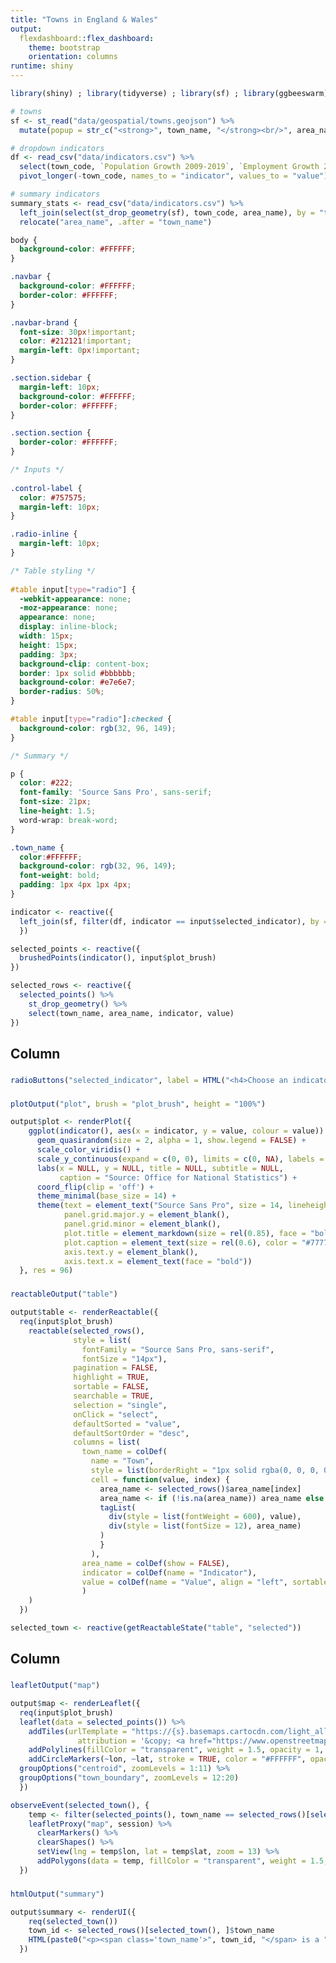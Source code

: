 ```yaml
---
title: "Towns in England & Wales"
output: 
  flexdashboard::flex_dashboard:
    theme: bootstrap
    orientation: columns
runtime: shiny
---
```


```r
library(shiny) ; library(tidyverse) ; library(sf) ; library(ggbeeswarm) ; library(reactable) ; library(leaflet) ; library(viridis) ; library(scales) ; library(ggtext) 

# towns
sf <- st_read("data/geospatial/towns.geojson") %>% 
  mutate(popup = str_c("<strong>", town_name, "</strong><br/>", area_name) %>% map(HTML))

# dropdown indicators
df <- read_csv("data/indicators.csv") %>% 
  select(town_code, `Population Growth 2009-2019`, `Employment Growth 2009-2019`, `Aged 0 to 15`, `Aged 16 to 64`, `Aged 65+`) %>% 
  pivot_longer(-town_code, names_to = "indicator", values_to = "value")

# summary indicators
summary_stats <- read_csv("data/indicators.csv") %>% 
  left_join(select(st_drop_geometry(sf), town_code, area_name), by = "town_code") %>% 
  relocate("area_name", .after = "town_name")
```

```css
body {
  background-color: #FFFFFF;
}

.navbar {
  background-color: #FFFFFF;
  border-color: #FFFFFF;
}

.navbar-brand {
  font-size: 30px!important;
  color: #212121!important;
  margin-left: 0px!important;
}

.section.sidebar {
  margin-left: 10px;
  background-color: #FFFFFF;
  border-color: #FFFFFF;
}

.section.section {
  border-color: #FFFFFF;
}

/* Inputs */
  
.control-label {
  color: #757575;
  margin-left: 10px;
}

.radio-inline {
  margin-left: 10px;
}

/* Table styling */
  
#table input[type="radio"] {
  -webkit-appearance: none;
  -moz-appearance: none;
  appearance: none;
  display: inline-block;
  width: 15px;
  height: 15px;
  padding: 3px;
  background-clip: content-box;
  border: 1px solid #bbbbbb;
  background-color: #e7e6e7;
  border-radius: 50%;
}

#table input[type="radio"]:checked {
  background-color: rgb(32, 96, 149);
}

/* Summary */

p {
  color: #222;
  font-family: 'Source Sans Pro', sans-serif;
  font-size: 21px;
  line-height: 1.5;
  word-wrap: break-word;
}

.town_name {
  color:#FFFFFF; 
  background-color: rgb(32, 96, 149);
  font-weight: bold;
  padding: 1px 4px 1px 4px;
}
```

```r
indicator <- reactive({
  left_join(sf, filter(df, indicator == input$selected_indicator), by = "town_code")
  })

selected_points <- reactive({
  brushedPoints(indicator(), input$plot_brush)
})

selected_rows <- reactive({
  selected_points() %>% 
    st_drop_geometry() %>% 
    select(town_name, area_name, indicator, value)
})
```

Column {data-width=350}
-----------------------------------------------------------------------

###  {data-height=70}
```r
radioButtons("selected_indicator", label = HTML("<h4>Choose an indicator and then brush the beeswarm plot</h4>"), choices = c("Population growth" = "Population Growth 2009-2019", "Employment growth" = "Employment Growth 2009-2019", "Percentage aged under 16" = "Aged 0 to 15", "Percentage of working age" = "Aged 16 to 64", "Percentage aged 65 or more" = "Aged 65+"), selected = "Population Growth 2009-2019", inline = TRUE, width = "100%")
```

### {data-height=200}
```r
plotOutput("plot", brush = "plot_brush", height = "100%")

output$plot <- renderPlot({
    ggplot(indicator(), aes(x = indicator, y = value, colour = value)) +
      geom_quasirandom(size = 2, alpha = 1, show.legend = FALSE) +
      scale_color_viridis() +
      scale_y_continuous(expand = c(0, 0), limits = c(0, NA), labels = function(x){paste0(x, "%")}) +
      labs(x = NULL, y = NULL, title = NULL, subtitle = NULL,
           caption = "Source: Office for National Statistics") +
      coord_flip(clip = 'off') +
      theme_minimal(base_size = 14) + 
      theme(text = element_text("Source Sans Pro", size = 14, lineheight = 18),
            panel.grid.major.y = element_blank(),
            panel.grid.minor = element_blank(),
            plot.title = element_markdown(size = rel(0.85), face = "bold"),
            plot.caption = element_text(size = rel(0.6), color = "#777777", hjust = 1, margin = margin(t = 15)),
            axis.text.y = element_blank(),
            axis.text.x = element_text(face = "bold")) 
  }, res = 96)
```

###
```r
reactableOutput("table")

output$table <- renderReactable({
  req(input$plot_brush)
    reactable(selected_rows(),
              style = list(
                fontFamily = "Source Sans Pro, sans-serif", 
                fontSize = "14px"),
              pagination = FALSE,
              highlight = TRUE, 
              sortable = FALSE,
              searchable = TRUE,
              selection = "single",
              onClick = "select",
              defaultSorted = "value",
              defaultSortOrder = "desc",
              columns = list(
                town_name = colDef(
                  name = "Town",
                  style = list(borderRight = "1px solid rgba(0, 0, 0, 0.1)"),
                  cell = function(value, index) {
                    area_name <- selected_rows()$area_name[index]
                    area_name <- if (!is.na(area_name)) area_name else "Unknown"
                    tagList(
                      div(style = list(fontWeight = 600), value),
                      div(style = list(fontSize = 12), area_name)
                    )
                    }
                  ),
                area_name = colDef(show = FALSE),
                indicator = colDef(name = "Indicator"),
                value = colDef(name = "Value", align = "left", sortable = TRUE)
                )
    )
  })

selected_town <- reactive(getReactableState("table", "selected"))
```

Column
-----------------------------------------------------------------------

### {data-height=285}
```r
leafletOutput("map")

output$map <- renderLeaflet({
  req(input$plot_brush)
  leaflet(data = selected_points()) %>%
    addTiles(urlTemplate = "https://{s}.basemaps.cartocdn.com/light_all/{z}/{x}/{y}{r}.png",
               attribution = '&copy; <a href="https://www.openstreetmap.org/copyright">OpenStreetMap</a> contributors &copy; <a href="https://carto.com/attributions">CARTO</a> | <a href="https://www.ons.gov.uk/methodology/geography/licences">Contains OS data © Crown copyright and database right (2021)</a>') %>% 
    addPolylines(fillColor = "transparent", weight = 1.5, opacity = 1, color = "#206095", group = "town_boundary") %>% 
    addCircleMarkers(~lon, ~lat, stroke = TRUE, color = "#FFFFFF", opacity = 1, weight = 2, fillColor = "#206095", fillOpacity = 1, label = ~popup, labelOptions = labelOptions(textsize = "12px"), group = "centroid") %>%
  groupOptions("centroid", zoomLevels = 1:11) %>% 
  groupOptions("town_boundary", zoomLevels = 12:20)  
  })

observeEvent(selected_town(), {
    temp <- filter(selected_points(), town_name == selected_rows()[selected_town(), ]$town_name)
    leafletProxy("map", session) %>%
      clearMarkers() %>% 
      clearShapes() %>%
      setView(lng = temp$lon, lat = temp$lat, zoom = 13) %>% 
      addPolygons(data = temp, fillColor = "transparent", weight = 1.5, opacity = 1, color = "#206095")
  })
```

###
```r
htmlOutput("summary")

output$summary <- renderUI({
    req(selected_town())
    town_id <- selected_rows()[selected_town(), ]$town_name
    HTML(paste0("<p><span class='town_name'>", town_id, "</span> is a ", tolower(filter(summary_stats, town_name == town_id)$Size)," town in the local authority district of ", filter(summary_stats, town_name == town_id)$area_name, ". In mid-2019 it had an estimated population of ", comma(filter(summary_stats, town_name == town_id)$`Total population`), " residents. ", filter(summary_stats, town_name == town_id)$`Aged 0 to 15`, "% of residents were aged under 15, ", filter(summary_stats, town_name == town_id)$`Aged 16 to 64`, "% were of working age (16-64), and ", filter(summary_stats, town_name == town_id)$`Aged 65+`, "% were aged 65 years or over.</p>"))
  })
```